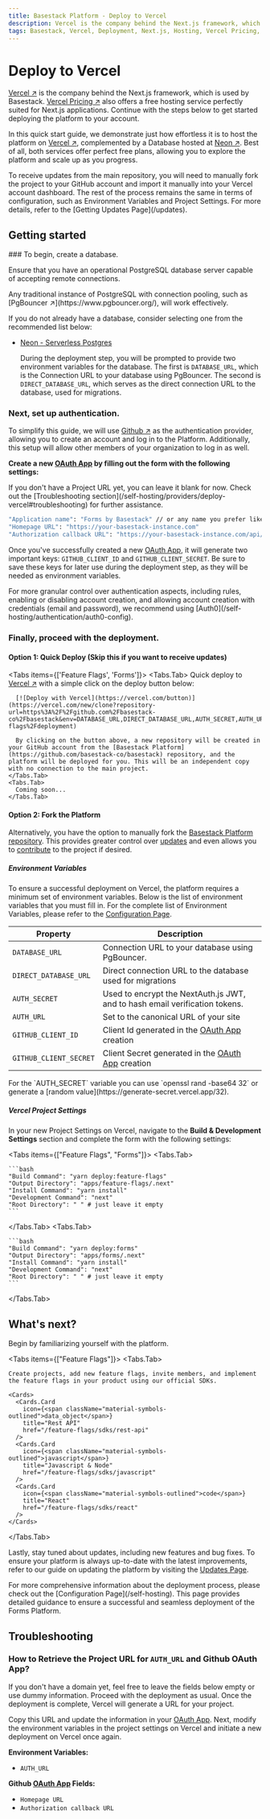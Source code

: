 ```yaml
---
title: Basestack Platform - Deploy to Vercel
description: Vercel is the company behind the Next.js framework, which is used by Basestack.
tags: Basestack, Vercel, Deployment, Next.js, Hosting, Vercel Pricing, Free Hosting, Next.js Applications, Deploy to Vercel, Neon, Database, Free Plan, Self-Hosting, Quick Start Guide, PostgreSQL, Connection Pooling, PgBouncer, Environment Variables, Project Settings, Github, Authentication Provider, OAuth App, Github Client ID, Github Client Secret, Deployment Steps, Configuration, Troubleshooting, Updates, Getting Updates, Feature Flags, Forms, Quick Deploy, Fork the Platform, Environment Variables, Vercel Project Settings, Build & Development Settings, Feature Flags, Forms, What's Next, Rest API, Javascript & Node, React, Updates, New Features, Bug Fixes, Updating the Platform, Configuration Page, Troubleshooting, Retrieve the Project URL, AUTH_URL, Github OAuth App, Homepage URL, Authorization Callback URL
---
```



# Deploy to Vercel

[Vercel ↗](https://vercel.com/) is the company behind the Next.js framework, which is used by Basestack. [Vercel Pricing ↗](https://vercel.com/pricing) also offers a free hosting service perfectly suited for Next.js applications. Continue with the steps below to get started deploying the platform to your account.

In this quick start guide, we demonstrate just how effortless it is to host the platform on [Vercel ↗](https://vercel.com/), complemented by a Database hosted at [Neon ↗](https://neon.tech/). Best of all, both services offer perfect free plans, allowing you to explore the platform and scale up as you progress.

<Callout type="warning" emoji="⚠️">
  To receive updates from the main repository, you will need to manually fork
  the project to your GitHub account and import it manually into your Vercel
  account dashboard. The rest of the process remains the same in terms of
  configuration, such as Environment Variables and Project Settings. For more
  details, refer to the [Getting Updates Page](/updates).
</Callout>

## Getting started

<Steps>
  ### To begin, create a database.

Ensure that you have an operational PostgreSQL database server capable of accepting remote connections.

<Callout type="info" emoji="ℹ️">
  Any traditional instance of PostgreSQL with connection pooling, such as
  [PgBouncer ↗](https://www.pgbouncer.org/), will work effectively.
</Callout>

If you do not already have a database, consider selecting one from the recommended list below:

- [Neon - Serverless Postgres](/self-hosting/database/neon)

  During the deployment step, you will be prompted to provide two environment variables for the database. The first is `DATABASE_URL`, which is the Connection URL to your database using PgBouncer. The second is `DIRECT_DATABASE_URL`, which serves as the direct connection URL to the database, used for migrations.

### Next, set up authentication.

To simplify this guide, we will use [Github ↗](https://github.com/) as the authentication provider, allowing you to create an account and log in to the Platform. Additionally, this setup will allow other members of your organization to log in as well.

**Create a new [OAuth App](https://github.com/settings/developers) by filling out the form with the following settings:**

<Callout type="info" emoji="ℹ️">
  If you don't have a Project URL yet, you can leave it blank for now. Check out
  the [Troubleshooting
  section](/self-hosting/providers/deploy-vercel#troubleshooting) for further
  assistance.
</Callout>

```bash
"Application name": "Forms by Basestack" // or any name you prefer like
"Homepage URL": "https://your-basestack-instance.com"
"Authorization callback URL": "https://your-basestack-instance.com/api/auth/callback/github"
```

Once you've successfully created a new [OAuth App](https://github.com/settings/developers), it will generate two important keys: `GITHUB_CLIENT_ID` and `GITHUB_CLIENT_SECRET`. Be sure to save these keys for later use during the deployment step, as they will be needed as environment variables.

<Callout type="warning" emoji="⚠️">
  For more granular control over authentication aspects, including rules,
  enabling or disabling account creation, and allowing account creation with
  credentials (email and password), we recommend using
  [Auth0](/self-hosting/authentication/auth0-config).
</Callout>

### Finally, proceed with the deployment.

#### Option 1: Quick Deploy (Skip this if you want to receive updates)

  <Tabs items={['Feature Flags', 'Forms']}>
    <Tabs.Tab>
      Quick deploy to [Vercel ↗](https://vercel.com/) with a simple click on the deploy button below:

      [![Deploy with Vercel](https://vercel.com/button)](https://vercel.com/new/clone?repository-url=https%3A%2F%2Fgithub.com%2Fbasestack-co%2Fbasestack&env=DATABASE_URL,DIRECT_DATABASE_URL,AUTH_SECRET,AUTH_URL,GITHUB_CLIENT_ID,GITHUB_CLIENT_SECRET&envDescription=See%20the%20full%20Environment%20Variables%20List%20Configuration&envLink=https%3A%2F%2Fdocs.basestack.co%2Ffeature-flags%2Fdeployment)

      By clicking on the button above, a new repository will be created in your GitHub account from the [Basestack Platform](https://github.com/basestack-co/basestack) repository, and the platform will be deployed for you. This will be an independent copy with no connection to the main project.
    </Tabs.Tab>
    <Tabs.Tab>
      Coming soon...
    </Tabs.Tab>

  </Tabs>

#### Option 2: Fork the Platform

Alternatively, you have the option to manually fork the [Basestack Platform repository](https://github.com/basestack-co/basestack). This provides greater control over [updates](/updates) and even allows you to [contribute](/contributing) to the project if desired.

##### Environment Variables

To ensure a successful deployment on Vercel, the platform requires a minimum set of environment variables. Below is the list of environment variables that you must fill in. For the complete list of Environment Variables, please refer to the [Configuration Page](/self-hosting#environment-variables).

| Property               | Description                                                                                 |
| ---------------------- | ------------------------------------------------------------------------------------------- |
| `DATABASE_URL`         | Connection URL to your database using PgBouncer.                                            |
| `DIRECT_DATABASE_URL`  | Direct connection URL to the database used for migrations                                   |
| `AUTH_SECRET`      | Used to encrypt the NextAuth.js JWT, and to hash email verification tokens.                 |
| `AUTH_URL`         | Set to the canonical URL of your site                                                       |
| `GITHUB_CLIENT_ID`     | Client Id generated in the [OAuth App](https://github.com/settings/developers) creation     |
| `GITHUB_CLIENT_SECRET` | Client Secret generated in the [OAuth App](https://github.com/settings/developers) creation |

<Callout type="info" emoji="ℹ️">
  For the `AUTH_SECRET` variable you can use `openssl rand -base64 32` or
  generate a [random value](https://generate-secret.vercel.app/32).
</Callout>

##### Vercel Project Settings

In your new Project Settings on Vercel, navigate to the **Build & Development Settings** section and complete the form with the following settings:

<Tabs items={["Feature Flags", "Forms"]}>
  <Tabs.Tab>

    ```bash
    "Build Command": "yarn deploy:feature-flags"
    "Output Directory": "apps/feature-flags/.next"
    "Install Command": "yarn install"
    "Development Command": "next"
    "Root Directory": " " # just leave it empty
    ```

  </Tabs.Tab>
  <Tabs.Tab>

    ```bash
    "Build Command": "yarn deploy:forms"
    "Output Directory": "apps/forms/.next"
    "Install Command": "yarn install"
    "Development Command": "next"
    "Root Directory": " " # just leave it empty
    ```

  </Tabs.Tab>
</Tabs>

</Steps>

## What's next?

Begin by familiarizing yourself with the platform.

<Tabs items={["Feature Flags"]}>
  <Tabs.Tab>

    Create projects, add new feature flags, invite members, and implement the feature flags in your product using our official SDKs.

    <Cards>
      <Cards.Card
        icon={<span className="material-symbols-outlined">data_object</span>}
        title="Rest API"
        href="/feature-flags/sdks/rest-api"
      />
      <Cards.Card
        icon={<span className="material-symbols-outlined">javascript</span>}
        title="Javascript & Node"
        href="/feature-flags/sdks/javascript"
      />
      <Cards.Card
        icon={<span className="material-symbols-outlined">code</span>}
        title="React"
        href="/feature-flags/sdks/react"
      />
    </Cards>

  </Tabs.Tab>

</Tabs>

Lastly, stay tuned about updates, including new features and bug fixes. To ensure your platform is always up-to-date with the latest improvements, refer to our guide on updating the platform by visiting the [Updates Page](/updates).

<Callout type="info" emoji="ℹ️">
  For more comprehensive information about the deployment process, please check
  out the [Configuration Page](/self-hosting). This page provides detailed
  guidance to ensure a successful and seamless deployment of the Forms Platform.
</Callout>

## Troubleshooting

### How to Retrieve the Project URL for `AUTH_URL` and Github OAuth App?

If you don't have a domain yet, feel free to leave the fields below empty or use dummy information. Proceed with the deployment as usual. Once the deployment is complete, Vercel will generate a URL for your project.

Copy this URL and update the information in your [OAuth App](https://github.com/settings/developers). Next, modify the environment variables in the project settings on Vercel and initiate a new deployment on Vercel once again.

**Environment Variables:**

- `AUTH_URL`

**Github [OAuth App](https://github.com/settings/developers) Fields:**

- `Homepage URL`
- `Authorization callback URL`
